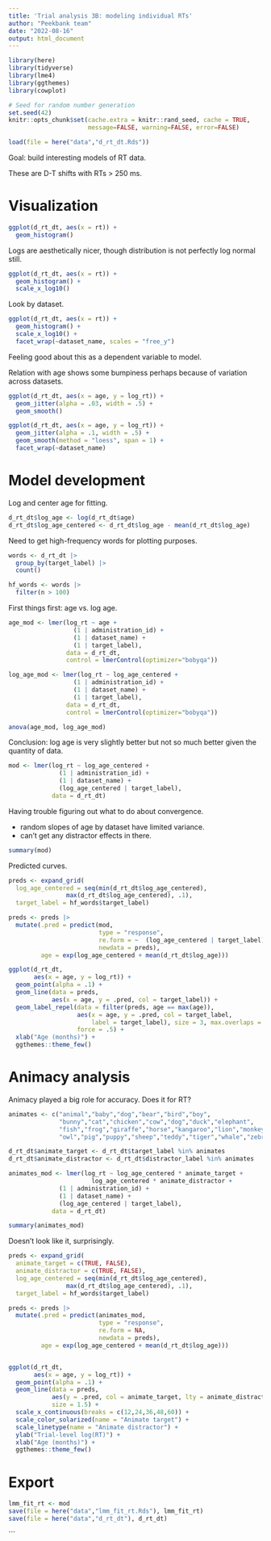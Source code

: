 ```yaml
---
title: 'Trial analysis 3B: modeling individual RTs'
author: "Peekbank team"
date: "2022-08-16"
output: html_document
---
```


```r
library(here)
library(tidyverse)
library(lme4)
library(ggthemes)
library(cowplot)

# Seed for random number generation
set.seed(42)
knitr::opts_chunk$set(cache.extra = knitr::rand_seed, cache = TRUE, 
                      message=FALSE, warning=FALSE, error=FALSE)

load(file = here("data","d_rt_dt.Rds"))
```

Goal: build interesting models of RT data. 

These are D-T shifts with RTs > 250 ms. 

# Visualization

```r
ggplot(d_rt_dt, aes(x = rt)) + 
  geom_histogram()
```
Logs are aesthetically nicer, though distribution is not perfectly log normal still. 

```r
ggplot(d_rt_dt, aes(x = rt)) + 
  geom_histogram() + 
  scale_x_log10()
```
Look by dataset. 

```r
ggplot(d_rt_dt, aes(x = rt)) + 
  geom_histogram() + 
  scale_x_log10() + 
  facet_wrap(~dataset_name, scales = "free_y")
```
Feeling good about this as a dependent variable to model. 

Relation with age shows some bumpiness perhaps because of variation across datasets. 
```r
ggplot(d_rt_dt, aes(x = age, y = log_rt)) + 
  geom_jitter(alpha = .03, width = .5) + 
  geom_smooth()
```
```r
ggplot(d_rt_dt, aes(x = age, y = log_rt)) + 
  geom_jitter(alpha = .1, width = .5) + 
  geom_smooth(method = "loess", span = 1) + 
  facet_wrap(~dataset_name)
```

# Model development

Log and center age for fitting. 

```r
d_rt_dt$log_age <- log(d_rt_dt$age)
d_rt_dt$log_age_centered <- d_rt_dt$log_age - mean(d_rt_dt$log_age)
```

Need to get high-frequency words for plotting purposes.

```r
words <- d_rt_dt |>
  group_by(target_label) |> 
  count() 

hf_words <- words |>
  filter(n > 100)
```


First things first: age vs. log age. 

```r
age_mod <- lmer(log_rt ~ age + 
                  (1 | administration_id) + 
                  (1 | dataset_name) + 
                  (1 | target_label), 
                data = d_rt_dt, 
                control = lmerControl(optimizer="bobyqa"))

log_age_mod <- lmer(log_rt ~ log_age_centered + 
                  (1 | administration_id) + 
                  (1 | dataset_name) + 
                  (1 | target_label), 
                data = d_rt_dt, 
                control = lmerControl(optimizer="bobyqa"))

anova(age_mod, log_age_mod)
```

Conclusion: log age is very slightly better but not so much better given the quantity of data. 

```r
mod <- lmer(log_rt ~ log_age_centered + 
              (1 | administration_id) + 
              (1 | dataset_name) + 
              (log_age_centered | target_label), 
            data = d_rt_dt)
```
Having trouble figuring out what to do about convergence.

* random slopes of age by dataset have limited variance. 
* can't get any distractor effects in there. 

```r
summary(mod)
```

Predicted curves. 

```r
preds <- expand_grid(
  log_age_centered = seq(min(d_rt_dt$log_age_centered),
                max(d_rt_dt$log_age_centered), .1),
  target_label = hf_words$target_label)

preds <- preds |>
  mutate(.pred = predict(mod, 
                         type = "response",
                         re.form = ~  (log_age_centered | target_label), 
                         newdata = preds), 
         age = exp(log_age_centered + mean(d_rt_dt$log_age)))

ggplot(d_rt_dt,
       aes(x = age, y = log_rt)) + 
  geom_point(alpha = .1) + 
  geom_line(data = preds, 
            aes(x = age, y = .pred, col = target_label)) + 
  geom_label_repel(data = filter(preds, age == max(age)), 
                   aes(x = age, y = .pred, col = target_label, 
                       label = target_label), size = 3, max.overlaps = 50,
                   force = .5) + 
  xlab("Age (months)") + 
  ggthemes::theme_few()
```


# Animacy analysis

Animacy played a big role for accuracy. Does it for RT? 

```r

animates <- c("animal","baby","dog","bear","bird","boy", 
              "bunny","cat","chicken","cow","dog","duck","elephant",
              "fish","frog","giraffe","horse","kangaroo","lion","monkey",
              "owl","pig","puppy","sheep","teddy","tiger","whale","zebra")

d_rt_dt$animate_target <- d_rt_dt$target_label %in% animates
d_rt_dt$animate_distractor <- d_rt_dt$distractor_label %in% animates

animates_mod <- lmer(log_rt ~ log_age_centered * animate_target + 
                       log_age_centered * animate_distractor + 
              (1 | administration_id) + 
              (1 | dataset_name) + 
              (log_age_centered | target_label), 
            data = d_rt_dt)

summary(animates_mod)
```

Doesn't look like it, surprisingly. 

```r
preds <- expand_grid(
  animate_target = c(TRUE, FALSE), 
  animate_distractor = c(TRUE, FALSE), 
  log_age_centered = seq(min(d_rt_dt$log_age_centered),
                max(d_rt_dt$log_age_centered), .1),
  target_label = hf_words$target_label)

preds <- preds |>
  mutate(.pred = predict(animates_mod, 
                         type = "response",
                         re.form = NA, 
                         newdata = preds), 
         age = exp(log_age_centered + mean(d_rt_dt$log_age)))


ggplot(d_rt_dt,
       aes(x = age, y = log_rt)) + 
  geom_point(alpha = .1) + 
  geom_line(data = preds, 
            aes(y = .pred, col = animate_target, lty = animate_distractor), 
            size = 1.5) + 
  scale_x_continuous(breaks = c(12,24,36,48,60)) + 
  scale_color_solarized(name = "Animate target") + 
  scale_linetype(name = "Animate distractor") + 
  ylab("Trial-level log(RT)") + 
  xlab("Age (months)") + 
  ggthemes::theme_few()
```


# Export

```r
lmm_fit_rt <- mod
save(file = here("data","lmm_fit_rt.Rds"), lmm_fit_rt)
save(file = here("data","d_rt_dt"), d_rt_dt)
```


```

